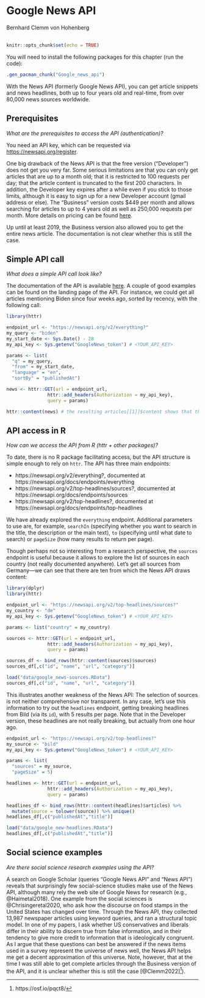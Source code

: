 # Google News API
<chauthors>Bernhard Clemm von Hohenberg</chauthors>
<br><br>

```r
knitr::opts_chunk$set(echo = TRUE)
```

You will need to install the following packages for this chapter (run the code):

```r
.gen_pacman_chunk("Google_news_api")
```

With the News API (formerly Google News API), you can get article snippets and news headlines, both up to four years old and real-time, from over 80,000 news sources worldwide. 

## Prerequisites
*What are the prerequisites to access the API (authentication)? *

You need an API key, which can be requested via [https://newsapi.org/register](https://newsapi.org/register).

One big drawback of the News API is that the free version ("Developer") does not get you very far. Some serious limitations are that you can only get articles that are up to a month old; that it is restricted to 100 requests per day; that the article content is truncated to the first 200 characters. In addition, the Developer key expires after a while even if you stick to those limits, although it is easy to sign up for a new Developer account (gmail address or else). The "Business" version costs $449 per month and allows searching for articles to up to 4 years old as well as 250,000 requests per month. More details on pricing can be found [here](https://newsapi.org/pricing). 

Up until at least 2019, the Business version also allowed you to get the entire news article. The documentation is not clear whether this is still the case.

## Simple API call
*What does a simple API call look like?*

The documentation of the API is available [here](https://newsapi.org/docs). A couple of good examples can be found on the landing page of the API. For instance, we could get all articles mentioning Biden since four weeks ago, sorted by recency, with the following call:

```r

library(httr)

endpoint_url <- "https://newsapi.org/v2/everything?"
my_query <- "biden"
my_start_date <- Sys.Date() - 28
my_api_key <- Sys.getenv("GoogleNews_token") # <YOUR_API_KEY>

params <- list(
  "q" = my_query,
  "from" = my_start_date,
  "language" = "en",
  "sortBy" = "publishedAt")

news <- httr::GET(url = endpoint_url, 
               httr::add_headers(Authorization = my_api_key),
               query = params)

httr::content(news) # the resulting articles[[1]]$content shows that the article content is truncated
```

## API access in R
*How can we access the API from R (httr + other packages)?* 

To date, there is no R package facilitating access, but the API structure is simple enough to rely on `httr`. The API has three main endpoints: 

- https://newsapi.org/v2/everything?, documented at https://newsapi.org/docs/endpoints/everything
- https://newsapi.org/v2/top-headlines/sources?, documented at https://newsapi.org/docs/endpoints/sources
- https://newsapi.org/v2/top-headlines?, documented at https://newsapi.org/docs/endpoints/top-headlines

We have already explored the `everything` endpoint. Additional parameters to use are, for example, `searchIn` (specifying whether you want to search in the title, the description or the main text), `to` (specifying until what date to search) or `pageSize` (how many results to return per page). 

Though perhaps not so interesting from a research perspective, the `sources` endpoint is useful because it allows to explore the list of sources in each country (not really documented anywhere). Let's get all sources from Germany---we can see that there are ten from which the News API draws content:

```r

library(dplyr)
library(httr)

endpoint_url <- "https://newsapi.org/v2/top-headlines/sources?"
my_country <- "de"
my_api_key <- Sys.getenv("GoogleNews_token") # <YOUR_API_KEY>

params <- list("country" = my_country)

sources <- httr::GET(url = endpoint_url, 
               httr::add_headers(Authorization = my_api_key),
               query = params)

sources_df <- bind_rows(httr::content(sources)$sources)
sources_df[,c("id", "name", "url", "category")]
```

```r
load("data/google_news-sources.RData")
sources_df[,c("id", "name", "url", "category")]
```

This illustrates another weakness of the News API: The selection of sources is not neither comprehensive nor transparent. In any case, let's use this information to try out the `headlines` endpoint, getting breaking headlines from Bild (via its `id`), with 5 results per page. Note that in the Developer version, these headlines are not really breaking, but actually from one hour ago.

```r

endpoint_url <- "https://newsapi.org/v2/top-headlines?"
my_source <- "bild"
my_api_key <- Sys.getenv("GoogleNews_token") # <YOUR_API_KEY>

params <- list(
  "sources" = my_source,
  "pageSize" = 5)

headlines <- httr::GET(url = endpoint_url, 
               httr::add_headers(Authorization = my_api_key),
               query = params)

headlines_df <- bind_rows(httr::content(headlines)$articles) %>% 
  mutate(source = tolower(source)) %>% unique()
headlines_df[,c("publishedAt","title")]
```

```r
load("data/google_new-headlines.RData")
headlines_df[,c("publishedAt","title")]
```

## Social science examples
*Are there social science research examples using the API?*

A search on Google Scholar (queries "Google News API" and "News API") reveals that surprisingly few social-science studies make use of the News API, although many rely the web site of Google News for research (e.g., @Haimetal2018). One example from the social sciences is @Chrisingeretal2020, who ask how the discourse on food stamps in the United States has changed over time. Through the News API, they collected 13,987 newspaper articles using keyword queries, and ran a structural topic model. In one of my papers, I ask whether US conservatives and liberals differ in their ability to discern true from false information, and in their tendency to give more credit to information that is ideologically congruent. As I argue that these questions can best be answered if the news items used in a survey represent the universe of news well, the News API helps me get a decent approximation of this universe. Note, however, that at the time I was still able to get complete articles through the Business version of the API, and it is unclear whether this is still the case [@Clemm2022]^[https://osf.io/pqct8/]). 

